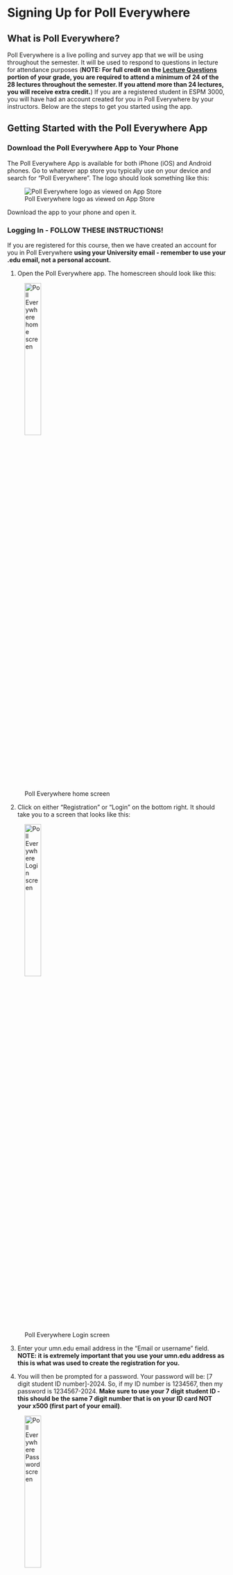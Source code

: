 # Signing Up for Poll Everywhere

## What is Poll Everywhere?

Poll Everywhere is a live polling and survey app that we will be using throughout the semester. It will be used to respond to questions in lecture for attendance purposes (**NOTE: For full credit on the [Lecture Questions](assignments-points-grades.qmd) portion of your grade, you are required to attend a minimum of 24 of the 28 lectures throughout the semester. If you attend more than 24 lectures, you will receive extra credit.**) If you are a registered student in ESPM 3000, you will have had an account created for you in Poll Everywhere by your instructors. Below are the steps to get you started using the app.

## Getting Started with the Poll Everywhere App

### Download the Poll Everywhere App to Your Phone

The Poll Everywhere App is available for both iPhone (iOS) and Android phones. Go to whatever app store you typically use on your device and search for "Poll Everywhere". The logo should look something like this:

![Poll Everywhere logo as viewed on App Store](poll-everywhere.jpg)

Download the app to your phone and open it.

### Logging In - FOLLOW THESE INSTRUCTIONS!

If you are registered for this course, then we have created an account for you in Poll Everywhere **using your University email - remember to use your .edu email, not a personal account.**

1.  Open the Poll Everywhere app. The homescreen should look like this:

![Poll Everywhere home screen](poll-everywhere-home-screen.jpeg){width="30%"}

2.  Click on either "Registration" or "Login" on the bottom right. It should take you to a screen that looks like this:

![Poll Everywhere Login screen](poll-everywhere-login.jpeg){width="30%"}

3.  Enter your umn.edu email address in the "Email or username" field. **NOTE: it is extremely important that you use your umn.edu address as this is what was used to create the registration for you.**

4.  You will then be prompted for a password. Your password will be: \[7 digit student ID number\]-2024. So, if my ID number is 1234567, then my password is 1234567-2024. **Make sure to use your 7 digit student ID - this should be the same 7 digit number that is on your ID card NOT your x500 (first part of your email)**.

![Poll Everywhere Password screen](poll-everywhere-password.jpeg){width="30%"}

5.  Now, under "Registration", it should now show you as having 1 registration with my name as presenter:

![Poll Everywhere Registration screen](poll-everywhere-registration.jpeg){width="30%"}

6.  Now go back to the Home screen, and you will see a prompt to join a presentation. Where it says "PollEv.com/ username", enter "soil2125" in the username field. *"pollev.com/soil2125" may also show up in your "Recent presentations" list because you are now registered - you can also click that.*

![Poll Everywhere Join screen](poll-everywhere-join.jpeg){width="30%"}

7.  Once you are in, if there is a survey active, you will see the name of the survey and a blue button to "Start survey". You will also see a blue header banner that has your name and "Responding as ...":

![Poll Everywhere Responding screen](poll-everywhere-responding.png){width="30%"}

8.  Respond to the questions and you are good to go!

9.  Note that once you respond to the questions it may show you a screen that says "waiting for next activity". That is fine - that means you have completed it and your results are recorded.
